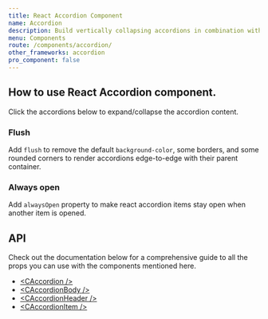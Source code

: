 ```yaml
---
title: React Accordion Component
name: Accordion
description: Build vertically collapsing accordions in combination with our React Accordion component.
menu: Components
route: /components/accordion/
other_frameworks: accordion
pro_component: false
---
```


## How to use React Accordion component.

Click the accordions below to expand/collapse the accordion content.


<ExampleSnippet code={AccordionExampleTS} componentName="React Accordion">
  <AccordionExample />
</ExampleSnippet>

### Flush

Add `flush` to remove the default `background-color`, some borders, and some rounded corners to render accordions edge-to-edge with their parent container.


<ExampleSnippet code={AccordionFlushExampleTS} componentName="React Accordion">
  <AccordionFlushExample />
</ExampleSnippet>

### Always open

Add `alwaysOpen` property to make react accordion items stay open when another item is opened.


<ExampleSnippet code={AccordionAlwaysOpenExampleTS} componentName="React Accordion">
  <AccordionAlwaysOpenExample />
</ExampleSnippet>

## API

Check out the documentation below for a comprehensive guide to all the props you can use with the components mentioned here.

- [&lt;CAccordion /&gt;](./api/#caccordion)
- [&lt;CAccordionBody /&gt;](./api/#caccordionbody)
- [&lt;CAccordionHeader /&gt;](./api/#caccordionheader)
- [&lt;CAccordionItem /&gt;](./api/#caccordionitem)

